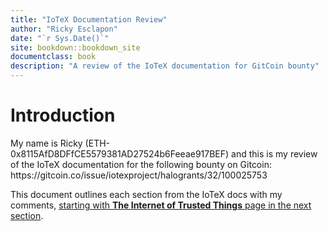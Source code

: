 ```yaml
---
title: "IoTeX Documentation Review"
author: "Ricky Esclapon"
date: "`r Sys.Date()`"
site: bookdown::bookdown_site
documentclass: book
description: "A review of the IoTeX documentation for GitCoin bounty"
---
```


# Introduction

My name is Ricky (ETH-0x8115AfD8DFfCE5579381AD27524b6Feeae917BEF) and this is my review of the IoTeX documentation for the following bounty on Gitcoin: https://gitcoin.co/issue/iotexproject/halogrants/32/100025753

This document outlines each section from the IoTeX docs with my comments, [starting with **The Internet of Trusted Things** page in the next section](#the-internet-of-trusted-things).
